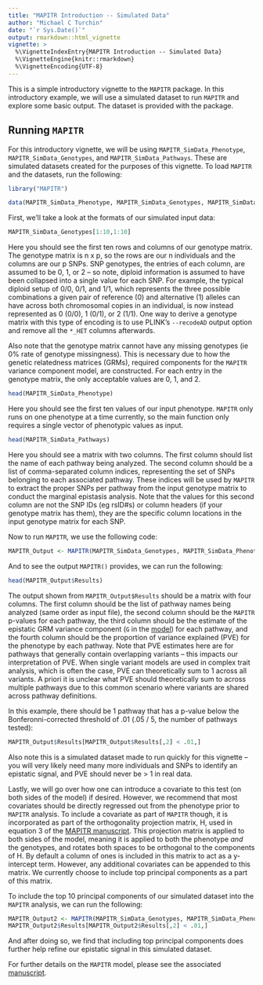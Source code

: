 ```yaml
---
title: "MAPITR Introduction -- Simulated Data"
author: "Michael C Turchin"
date: "`r Sys.Date()`"
output: rmarkdown::html_vignette
vignette: >
  %\VignetteIndexEntry{MAPITR Introduction -- Simulated Data}
  %\VignetteEngine{knitr::rmarkdown}
  %\VignetteEncoding{UTF-8}
---
```


This is a simple introductory vignette to the `MAPITR` package. In this introductory example, we will use a simulated dataset to run `MAPITR` and explore some basic output. The dataset is provided with the package.

## Running `MAPITR`

For this introductory vignette, we will be using `MAPITR_SimData_Phenotype`, `MAPITR_SimData_Genotypes`, and `MAPITR_SimData_Pathways`. These are simulated datasets created for the purposes of this vignette. To load `MAPITR` and the datasets, run the following:

```r
library("MAPITR")

data(MAPITR_SimData_Phenotype, MAPITR_SimData_Genotypes, MAPITR_SimData_Pathways, MAPITR_SimData_PCs)
```

First, we'll take a look at the formats of our simulated input data:

```r
MAPITR_SimData_Genotypes[1:10,1:10]
```

Here you should see the first ten rows and columns of our genotype matrix. The genotype matrix is n x p, so the rows are our n individuals and the columns are our p SNPs. SNP genotypes, the entries of each column, are assumed to be 0, 1, or 2 -- so note, diploid information is assumed to have been collapsed into a single value for each SNP. For example, the typical diploid setup of 0/0, 0/1, and 1/1, which represents the three possible combinations a given pair of reference (0) and alternative (1) alleles can have across both chromosomal copies in an individual, is now instead represented as 0 (0/0), 1 (0/1), or 2 (1/1). One way to derive a genotype matrix with this type of encoding is to use PLINK's `--recodeAD` output option and remove all the `*_HET` columns afterwards.

Also note that the genotype matrix cannot have any missing genotypes (ie 0% rate of genotype missingness). This is necessary due to how the genetic relatedness matrices (GRMs), required components for the `MAPITR` variance component model, are constructed. For each entry in the genotype matrix, the only acceptable values are 0, 1, and 2. 

```r
head(MAPITR_SimData_Phenotype)
```

Here you should see the first ten values of our input phenotype. `MAPITR` only runs on one phenotype at a time currently, so the main function only requires a single vector of phenotypic values as input. 


```r
head(MAPITR_SimData_Pathways)
```

Here you should see a matrix with two columns. The first column should list the name of each pathway being analyzed. The second column should be a list of comma-separated column indices, representing the set of SNPs belonging to each associated pathway. These indices will be used by `MAPITR` to extract the proper SNPs per pathway from the input genotype matrix to conduct the marginal epistasis analysis. Note that the values for this second column are not the SNP IDs (eg rsID#s) or column headers (if your genotype matrix has them), they are the specific column locations in the input genotype matrix for each SNP.

Now to run `MAPITR`, we use the following code:

```r
MAPITR_Output <- MAPITR(MAPITR_SimData_Genotypes, MAPITR_SimData_Phenotype, MAPITR_SimData_Pathways)
```

And to see the output `MAPITR()` provides, we can run the following:

```r
head(MAPITR_Output$Results)
```

The output shown from `MAPITR_Output$Results` should be a matrix with four columns. The first column should be the list of pathway names being analyzed (same order as input file), the second column should be the `MAPITR` p-values for each pathway, the third column should be the estimate of the epistatic GRM variance component (`G` in the [model][MAPITR-paper]) for each pathway, and the fourth column should be the proportion of variance explained (PVE) for the phenotype by each pathway. Note that PVE estimates here are for pathways that generally contain overlapping variants -- this impacts our interpretation of PVE. When single variant models are used in complex trait analysis, which is often the case, PVE can theoretically sum to 1 across all variants. A priori it is unclear what PVE should theoretically sum to across multiple pathways due to this common scenario where variants are shared across pathway definitions.

In this example, there should be 1 pathway that has a p-value below the Bonferonni-corrected threshold of .01 (.05 / 5, the number of pathways tested):

```r
MAPITR_Output$Results[MAPITR_Output$Results[,2] < .01,]
```

Also note this is a simulated dataset made to run quickly for this vignette -- you will very likely need many more individuals and SNPs to identify an epistatic signal, and PVE should never be > 1 in real data.

Lastly, we will go over how one can introduce a covariate to this test (on both sides of the model) if desired. However, we recommend that most covariates should be directly regressed out from the phenotype prior to `MAPITR` analysis. To include a covariate as part of `MAPITR` though, it is incorporated as part of the orthogonality projection matrix, H, used in equation 3 of the [MAPITR manuscript][MAPITR-paper]. This projection matrix is applied to both sides of the model, meaning it is applied to both the phenotype *and* the genotypes, and rotates both spaces to be orthogonal to the components of H. By default a column of ones is included in this matrix to act as a y-intercept term. However, any additional covariates can be appended to this matrix. We currently choose to include top principal components as a part of this matrix.

To include the top 10 principal components of our simulated dataset into the `MAPITR` analysis, we can run the following: 
```r
MAPITR_Output2 <- MAPITR(MAPITR_SimData_Genotypes, MAPITR_SimData_Phenotype, MAPITR_SimData_Pathways, Covariates=MAPITR_SimData_PCs)
MAPITR_Output2$Results[MAPITR_Output2$Results[,2] < .01,]
```

And after doing so, we find that including top principal components does further help refine our epistatic signal in this simulated dataset.


For further details on the `MAPITR` model, please see the associated [manuscript][MAPITR-paper]. 

[MAPITR-paper]: http://biorxiv.org/
